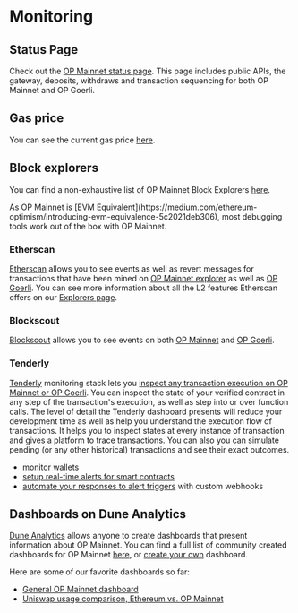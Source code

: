 
# Monitoring

## Status Page

Check out the [OP Mainnet status page](https://status.optimism.io/).
This page includes public APIs, the gateway, deposits, withdraws and transaction sequencing for both OP Mainnet and OP Goerli.

## Gas price

You can see the current gas price [here](https://optimism.io/gas-tracker).


## Block explorers

You can find a non-exhaustive list of OP Mainnet Block Explorers [here](/tools/monitoring/block-explorers). 

<Callout type="info">
As OP Mainnet is [EVM Equivalent](https://medium.com/ethereum-optimism/introducing-evm-equivalence-5c2021deb306), most debugging tools work out of the box with OP Mainnet.
</Callout>

### Etherscan

[Etherscan](https://explorer.optimism.io) allows you to see events as well as revert messages for transactions that have been mined on [OP Mainnet explorer](https://explorer.optimism.io) as well as [OP Goerli](https://goerli-explorer.optimism.io). 
You can see more information about all the L2 features Etherscan offers on our [Explorers page](./explorers.md#etherscan).

### Blockscout

[Blockscout](https://blockscout.com) allows you to see events on both [OP Mainnet](https://optimism.blockscout.com) and [OP Goerli](https://optimism-goerli.blockscout.com).


### Tenderly

[Tenderly](https://tenderly.co/) monitoring stack lets you [inspect any transaction execution on OP Mainnet or OP Goerli](https://docs.tenderly.co/debugger/how-to-use-tenderly-debugger). 
You can inspect the state of your verified contract in any step of the transaction's execution, as well as step into or over function calls. 
The level of detail the Tenderly dashboard presents will reduce your development time as well as help you understand the execution flow of transactions. 
It helps you to inspect states at every instance of transaction and gives a platform to trace transactions. You can also you can simulate pending (or any other historical) transactions and see their exact outcomes. 

- [monitor wallets](https://blog.tenderly.co/how-to-monitor-ethereum-wallets/)
- [setup real-time alerts for smart contracts](https://blog.tenderly.co/how-to-set-up-real-time-alerting-for-smart-contracts-with-tenderly/)
- [automate your responses to alert triggers](https://blog.tenderly.co/tenderly-alert-webhooks/) with custom webhooks


## Dashboards on Dune Analytics

[Dune Analytics](https://dune.xyz) allows anyone to create dashboards that present information about OP Mainnet.
You can find a full list of community created dashboards for OP Mainnet [here](https://dune.xyz/browse/dashboards?q=optimism), or [create your own](https://docs.dune.xyz/#queries) dashboard.

Here are some of our favorite dashboards so far:

- [General OP Mainnet dashboard](https://dune.xyz/Marcov/Optimism-Ethereum)
- [Uniswap usage comparison, Ethereum vs. OP Mainnet](https://dune.xyz/msilb7/Uniswap-v3-Usage-Comparison-on-Ethereum-vs-Optimism-(OVM-2.0))

